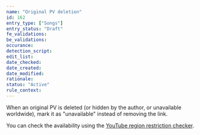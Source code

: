 ```yaml
---
name: "Original PV deletion"
id: 162
entry_type: ["Songs"]
entry_status: "Draft"
fe_validations:
be_validations:
occurance:
detection_script:
edit_list:
date_checked:
date_created:
date_modified:
rationale:
status: "Active"
rule_context:
---
```


When an original PV is deleted (or hidden by the author, or unavailable worldwide), mark it as "unavailable" instead of removing the link.

You can check the availability using the [YouTube region restriction checker](https://polsy.org.uk/stuff/ytrestrict.cgi).
